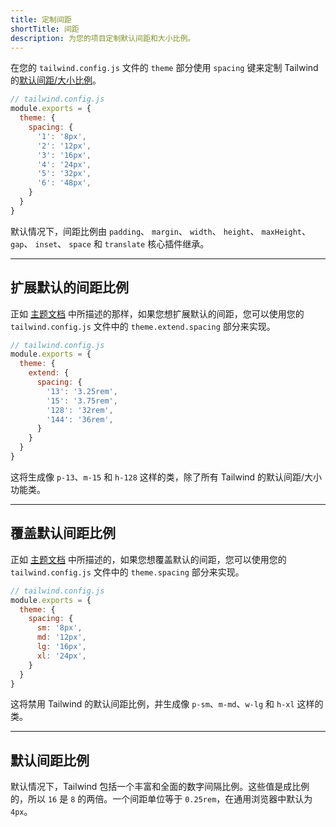 ```yaml
---
title: 定制间距
shortTitle: 间距
description: 为您的项目定制默认间距和大小比例。
---
```



<!-- Use the `spacing` key in the `theme` section of your `tailwind.config.js` file to customize Tailwind's [default spacing/sizing scale](#default-spacing-scale). -->
在您的 `tailwind.config.js` 文件的 `theme` 部分使用 `spacing` 键来定制 Tailwind 的[默认间距/大小比例](#default-spacing-scale)。

```js
// tailwind.config.js
module.exports = {
  theme: {
    spacing: {
      '1': '8px',
      '2': '12px',
      '3': '16px',
      '4': '24px',
      '5': '32px',
      '6': '48px',
    }
  }
}
```

<!-- By default the spacing scale is inherited by the `padding`, `margin`, `width`, `height`, `maxHeight`, `gap`, `inset`, `space`, and `translate` core plugins. -->
默认情况下，间距比例由 `padding`、 `margin`、 `width`、 `height`、 `maxHeight`、 `gap`、 `inset`、 `space` 和 `translate` 核心插件继承。

---

## 扩展默认的间距比例


<!-- As described in the [theme documentation](/docs/theme#extending-the-default-theme), if you'd like to extend the default spacing scale, you can do so using the `theme.extend.spacing` section of your `tailwind.config.js` file: -->
正如 [主题文档](/docs/theme#extending-the-default-theme) 中所描述的那样，如果您想扩展默认的间距，您可以使用您的 `tailwind.config.js` 文件中的 `theme.extend.spacing` 部分来实现。


```js
// tailwind.config.js
module.exports = {
  theme: {
    extend: {
      spacing: {
        '13': '3.25rem',
        '15': '3.75rem',
        '128': '32rem',
        '144': '36rem',
      }
    }
  }
}
```

<!-- This will generate classes like `p-13`, `m-15`, and `h-128` in addition to all of Tailwind's default spacing/sizing utilities. -->
这将生成像 `p-13`、`m-15` 和 `h-128` 这样的类，除了所有 Tailwind 的默认间距/大小功能类。

---

## 覆盖默认间距比例

<!-- As described in the [theme documentation](/docs/theme#overriding-the-default-theme), if you'd like to override the default spacing scale, you can do so using the `theme.spacing` section of your `tailwind.config.js` file: -->
正如 [主题文档](/docs/theme#overriding-the-default-theme) 中所描述的，如果您想覆盖默认的间距，您可以使用您的 `tailwind.config.js` 文件中的 `theme.spacing` 部分来实现。

```js
// tailwind.config.js
module.exports = {
  theme: {
    spacing: {
      sm: '8px',
      md: '12px',
      lg: '16px',
      xl: '24px',
    }
  }
}
```

<!-- This will disable Tailwind's default spacing scale and generate classes like `p-sm`, `m-md`, `w-lg`, and `h-xl` instead. -->
这将禁用 Tailwind 的默认间距比例，并生成像 `p-sm`、`m-md`、`w-lg` 和 `h-xl` 这样的类。

---

## 默认间距比例

<!-- By default, Tailwind includes a generous and comprehensive numeric spacing scale. The values are proportional, so `16` is twice as much spacing as `8` for example. One spacing unit is equal to `0.25rem`, which translates to `4px` by default in common browsers. -->
默认情况下，Tailwind 包括一个丰富和全面的数字间隔比例。这些值是成比例的，所以 `16` 是 `8` 的两倍。一个间距单位等于 `0.25rem`，在通用浏览器中默认为 `4px`。

<SpacingScale />
